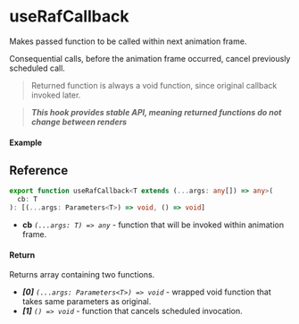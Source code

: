 
<Meta title="Callback/useRafCallback" component={Example} />

# useRafCallback

Makes passed function to be called within next animation frame.

Consequential calls, before the animation frame occurred, cancel previously scheduled call.

> Returned function is always a void function, since original callback invoked later.

> **_This hook provides stable API, meaning returned functions do not change between renders_**

#### Example

<Canvas>
  <Story story={Example} inline />
</Canvas>

## Reference

```ts
export function useRafCallback<T extends (...args: any[]) => any>(
  cb: T
): [(...args: Parameters<T>) => void, () => void] 
```

- **cb** _`(...args: T) => any`_ - function that will be invoked within animation frame.


#### Return

Returns array containing two functions.

- _**[0]**_ _`(...args: Parameters<T>) => void`_ - wrapped void function that takes same parameters
as original.
- _**[1]**_ _`() => void`_ - function that cancels scheduled invocation.
